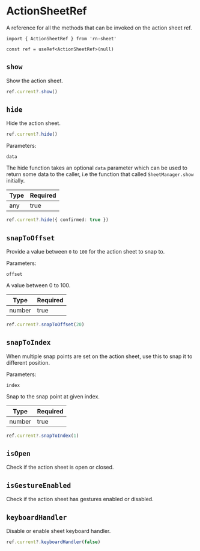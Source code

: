 # ActionSheetRef

A reference for all the methods that can be invoked on the action sheet ref.

```tsx
import { ActionSheetRef } from 'rn-sheet'

const ref = useRef<ActionSheetRef>(null)
```

## `show`

Show the action sheet.

```ts
ref.current?.show()
```

## `hide`

Hide the action sheet.

```ts
ref.current?.hide()
```

Parameters:

`data`

The hide function takes an optional `data` parameter which can be used to return some data to the caller, i.e the function that called `SheetManager.show` initially.

| Type | Required |
| ---- | -------- |
| any  | true     |

```ts
ref.current?.hide({ confirmed: true })
```

## `snapToOffset`

Provide a value between `0` to `100` for the action sheet to snap to.

Parameters:

`offset`

A value between 0 to 100.

| Type   | Required |
| ------ | -------- |
| number | true     |

```ts
ref.current?.snapToOffset(20)
```

## `snapToIndex`

When multiple snap points are set on the action sheet, use this to snap it to different position.

Parameters:

`index`

Snap to the snap point at given index.

| Type   | Required |
| ------ | -------- |
| number | true     |

```ts
ref.current?.snapToIndex(1)
```

## `isOpen`

Check if the action sheet is open or closed.

## `isGestureEnabled`

Check if the action sheet has gestures enabled or disabled.

## `keyboardHandler`

Disable or enable sheet keyboard handler.

```ts
ref.current?.keyboardHandler(false)
```
